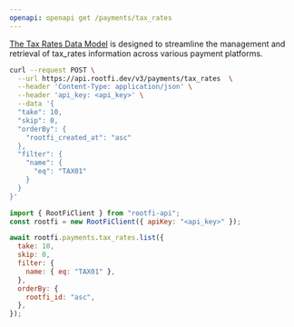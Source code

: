 ```yaml
---
openapi: openapi get /payments/tax_rates
---
```


[The Tax Rates Data Model](https://docs.rootfi.dev/api-reference/payments/overview) is designed to streamline the management and retrieval of tax_rates information across various payment platforms.

<RequestExample>

```bash cURL
curl --request POST \
  --url https://api.rootfi.dev/v3/payments/tax_rates  \
  --header 'Content-Type: application/json' \
  --header 'api_key: <api_key>' \
  --data '{
  "take": 10,
  "skip": 0,
  "orderBy": {
    "rootfi_created_at": "asc"
  },
  "filter": {
    "name": {
      "eq": "TAX01"
    }
  }
}'
```

```javascript NodeJS
import { RootFiClient } from "rootfi-api";
const rootfi = new RootFiClient({ apiKey: "<api_key>" });

await rootfi.payments.tax_rates.list({
  take: 10,
  skip: 0,
  filter: {
    name: { eq: "TAX01" },
  },
  orderBy: {
    rootfi_id: "asc",
  },
});
```

</RequestExample>
